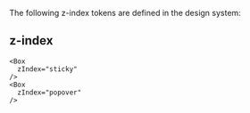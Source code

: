 

<Meta title="Guides/Theming/Design Tokens/Z-Index" />

<DocsHeader title="Z-Index" recipePath="src/theme/tokens/zIndex.ts" />

The following z-index tokens are defined in the design system:

## z-index

<ZIndex />

```tsx
<Box
  zIndex="sticky"
/>
<Box
  zIndex="popover"
/>
```
